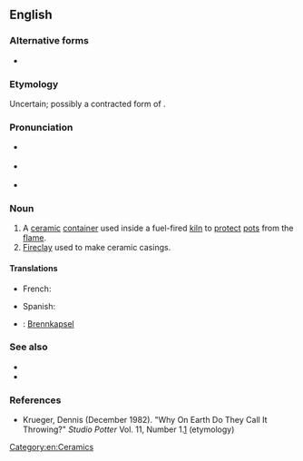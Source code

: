 ==English==

===Alternative forms===
* {{l|en|sagger}}

===Etymology===
Uncertain; possibly a contracted form of {{m|en|safeguard}}.

===Pronunciation===
* {{a|US}} {{IPA|/ˈsæɡ.əɹ/|lang=en}}
* {{a|UK}} {{IPA|/ˈsæɡ.ə/|lang=en}}
* {{rhymes|æɡə(r)|lang=en}}

===Noun===
{{en-noun}}

# A [[ceramic]] [[container]] used inside a fuel-fired [[kiln]] to [[protect]] [[pot]]s from the [[flame]].
# [[fireclay|Fireclay]] used to make ceramic casings.

====Translations====
{{trans-top|ceramic container}}
* French: {{t+|fr|gazette|f}}
{{trans-mid}}
* Spanish: {{t|es|gaceta refractaria|f}}
{{trans-bottom}}

{{trans-top|fireclay}}
{{trans-mid}}
{{trans-bottom}}

{{checktrans-top}}
* {{ttbc|de}}: [[Brennkapsel]] {{g|f}}
{{trans-mid}}
{{trans-bottom}}

===See also===
* {{l|en|saggar maker}}
* {{l|en|saggar maker's bottom knocker}}

===References===
* Krueger, Dennis (December 1982). "Why On Earth Do They Call It Throwing?" ''Studio Potter'' Vol. 11, Number 1.[http://www.studiopotter.org/articles/?art=art0001] (etymology)

[[Category:en:Ceramics]]